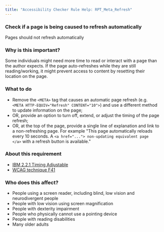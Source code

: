 ```yaml
---
title: "Accessibility Checker Rule Help: RPT_Meta_Refresh"
---
```


<div className="toolHelp">
<Row>
<Column colLg={16} colMd={8} colSm={4} className="toolHead">

### Check if a page is being caused to refresh automatically

<div id="locLevel"></div>

Pages should not refresh automatically

</Column>
</Row>
<Row>
<Column colLg={11} colMd={5} colSm={4} className="toolMain">

### Why is this important?

Some individuals might need more time to read or interact with a page than the author expects. If the page auto-refreshes while they are still reading/working, it might prevent access to content by resetting their location on the page.

<div id="locSnippet"></div>

### What to do

 * Remove the `<META>` tag that causes an automatic page refresh (e.g. `<META HTTP-EQUIV="Refresh" CONTENT="10">`) and use a different method to update information on the page;
 * OR, provide an option to turn off, extend, or adjust the timing of the page refresh;
 * OR, at the top of the page, provide a single line of explanation and link to a non-refreshing page. For example "This page automatically reloads every 10 seconds. A `<a href="..."> non-updating equivalent page </a>` with a refresh button is available."

</Column>
<Column colLg={5} colMd={3} colSm={4} className="toolLeft">

### About this requirement

* [IBM 2.2.1 Timing Adjustable](https://www.ibm.com/able/requirements/requirements/#2_2_1)
* [WCAG technique F41](https://www.w3.org/WAI/WCAG21/Techniques/failures/F41)

### Who does this affect?

* People using a screen reader, including blind, low vision and neurodivergent people
* People with low vision using screen magnification
* People with dexterity impairment
* People who physically cannot use a pointing device
* People with reading disabilities
* Many older adults

</Column>
</Row>
</div>

